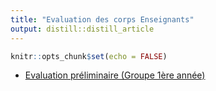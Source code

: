 ```yaml
---
title: "Evaluation des corps Enseignants"
output: distill::distill_article
---
```


```r
knitr::opts_chunk$set(echo = FALSE)
```

- <a href="https://forms.office.com/Pages/ResponsePage.aspx?id=TWbW27lO60aZ2FxDuhU8YXtyIxL24E5LgGv3yrGcR75UNk5ET0pFUDQ3M1hKMTVFS0RNTkQ4UkoyRy4u" target="_blank">Evaluation préliminaire (Groupe 1ère année) </a>






